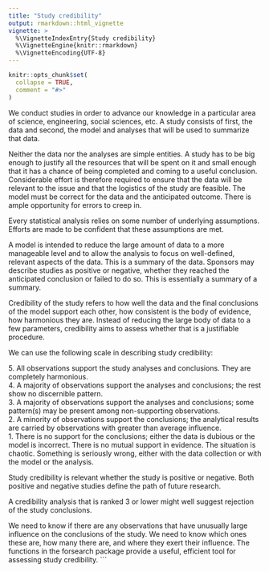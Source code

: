 ---
title: "Study credibility"
output: rmarkdown::html_vignette
vignette: >
  %\VignetteIndexEntry{Study credibility}
  %\VignetteEngine{knitr::rmarkdown}
  %\VignetteEncoding{UTF-8}
---

```{r, include = FALSE}
knitr::opts_chunk$set(
  collapse = TRUE,
  comment = "#>"
)
```
We conduct studies in order to advance our knowledge in a particular area of science, engineering, social sciences, etc. A study consists of first, the data and second, the model and analyses that will be used to summarize that data. 

Neither the data nor the analyses are simple entities. A study has to be big enough to justify all the resources that will be spent on it and small enough that it has a chance of being completed and coming to a useful conclusion. Considerable effort is therefore required to ensure that the data will be relevant to the issue and that the logistics of the study are feasible. The model must be correct for the data and the anticipated outcome. There is ample opportunity for errors to creep in.

Every statistical analysis relies on some number of underlying assumptions. Efforts are made to be confident that these assumptions are met.  

A model is intended to reduce the large amount of data to a more manageable level and to allow the analysis to focus on well-defined, relevant aspects of the data. This is a summary of the data. Sponsors may describe studies as positive or negative, whether they reached the anticipated conclusion or failed to do so. This is essentially a summary of a summary.

Credibility of the study refers to how well the data and the final conclusions of the model support each other, how consistent is the body of evidence, how harmonious they are. Instead of reducing the large body of data to a few parameters, credibility aims to assess whether that is a justifiable procedure.

We can use the following scale in describing study credibility:    

| 5.  All observations support the study analyses and conclusions. They are completely harmonious. 

| 4.  A majority of observations support the analyses and conclusions; the rest show no discernible pattern.

| 3.  A majority of observations support the analyses and conclusions; some pattern(s) may be present among non-supporting observations.  

| 2.  A minority of observations support the conclusions; the analytical results are carried by observations with greater than average influence.  

| 1. There is no support for the conclusions; either the data is dubious or the model is incorrect. There is no mutual support in evidence. The situation is chaotic. Something is seriously wrong, either with the data collection or with the model or the analysis.

Study credibility is relevant whether the study is positive or negative. Both positive and negative studies define the path of future research.

A credibility analysis that is ranked 3 or lower might well suggest rejection of the study conclusions.

We need to know if there are any observations that have unusually large influence on the conclusions of the study. We need to know which ones these are, how many there are, and where they exert their influence. The functions in the forsearch package provide a useful, efficient  tool for assessing study credibility.
```

